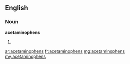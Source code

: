 ==English==

===Noun===
'''acetaminophens'''

# {{plural of|[[acetaminophen]]}}

[[ar:acetaminophens]]
[[fr:acetaminophens]]
[[mg:acetaminophens]]
[[my:acetaminophens]]